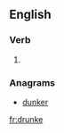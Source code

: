 ==English==

===Verb===
{{head|en|verb}}

# {{obsolete spelling of|drunk}}

===Anagrams===
* [[dunker#English|dunker]]

[[fr:drunke]]